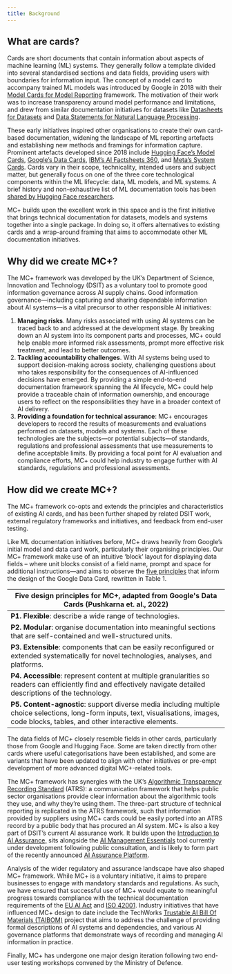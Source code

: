 ```yaml
---
title: Background
---
```


<CookieBanner />

## What are cards?

Cards are short documents that contain information about aspects of machine learning (ML) systems. They generally follow a template divided into several standardised sections and data fields, providing users with boundaries for information input. The concept of a model card to accompany trained ML models was introduced by Google in 2018 with their [Model Cards for Model Reporting](https://arxiv.org/abs/1810.03993) framework. The motivation of their work was to increase transparency around model performance and limitations, and drew from similar documentation initiatives for datasets like [Datasheets for Datasets](https://arxiv.org/abs/1803.09010) and [Data Statements for Natural Language Processing](https://aclanthology.org/Q18-1041/).

These early initiatives inspired other organisations to create their own card-based documentation, widening the landscape of ML reporting artefacts and establishing new methods and framings for information capture. Prominent artefacts developed since 2018 include [Hugging Face’s Model Cards](https://huggingface.co/docs/hub/en/model-cards), [Google’s Data Cards](https://dl.acm.org/doi/fullHtml/10.1145/3531146.3533231), [IBM’s AI Factsheets 360](https://aifs360.res.ibm.com/), and [Meta’s System Cards](https://ai.meta.com/research/publications/system-level-transparency-of-machine-learning/). Cards vary in their scope, technicality, intended users and subject matter, but generally focus on one of the three core technological components within the ML lifecycle: data, ML models, and ML systems. A brief history and non-exhaustive list of ML documentation tools has been [shared by Hugging Face researchers](https://huggingface.co/docs/hub/en/model-card-landscape-analysis).

MC+ builds upon the excellent work in this space and is the first initiative that brings technical documentation for datasets, models and systems together into a single package. In doing so, it offers alternatives to existing cards and a wrap-around framing that aims to accommodate other ML documentation initiatives.

## Why did we create MC+?

The MC+ framework was developed by the UK’s Department of Science, Innovation and Technology (DSIT) as a voluntary tool to promote good information governance across AI supply chains. Good information governance—including capturing and sharing dependable information about AI systems—is a vital precursor to other responsible AI initiatives:

1. **Managing risks**. Many risks associated with using AI systems can be traced back to and addressed at the development stage. By breaking down an AI system into its component parts and processes, MC+ could help enable more informed risk assessments, prompt more effective risk treatment, and lead to better outcomes.
2. **Tackling accountability challenges**. With AI systems being used to support decision-making across society, challenging questions about who takes responsibility for the consequences of AI-influenced decisions have emerged. By providing a simple end-to-end documentation framework spanning the AI lifecycle, MC+ could help provide a traceable chain of information ownership, and encourage users to reflect on the responsibilities they have in a broader context of AI delivery.
3. **Providing a foundation for technical assurance**: MC+ encourages developers to record the results of measurements and evaluations performed on datasets, models and systems. Each of these technologies are the subjects—or potential subjects—of standards, regulations and professional assessments that use measurements to define acceptable limits. By providing a focal point for AI evaluation and compliance efforts, MC+ could help industry to engage further with AI standards, regulations and professional assessments.

## How did we create MC+?

The MC+ framework co-opts and extends the principles and characteristics of existing AI cards, and has been further shaped by related DSIT work, external regulatory frameworks and initiatives, and feedback from end-user testing.

Like ML documentation initiatives before, MC+ draws heavily from Google’s initial model and data card work, particularly their organising principles. Our MC+ framework make use of an intuitive ‘block’ layout for displaying data fields – where unit blocks consist of a field name, prompt and space for additional instructions—and aims to observe the [five principles](https://dl.acm.org/doi/fullHtml/10.1145/3531146.3533231#sec-11) that inform the design of the Google Data Card, rewritten in Table 1.

| Five design principles for MC+, adapted from Google's Data Cards (Pushkarna et. al., 2022)|
| --- |
| **P1. Flexible**: describe a wide range of technologies. |
| **P2. Modular**: organise documentation into meaningful sections that are self-contained and well-structured units. |
| **P3. Extensible**: components that can be easily reconfigured or extended systematically for novel technologies, analyses, and platforms. |
| **P4. Accessible**: represent content at multiple granularities so readers can efficiently find and effectively navigate detailed descriptions of the technology. |
| **P5. Content-agnostic**: support diverse media including multiple choice selections, long-form inputs, text, visualisations, images, code blocks, tables, and other interactive elements. |

The data fields of MC+ closely resemble fields in other cards, particularly those from Google and Hugging Face. Some are taken directly from other cards where useful categorisations have been established, and some are variants that have been updated to align with other initiatives or pre-empt development of more advanced digital MC+-related tools.

The MC+ framework has synergies with the UK’s [Algorithmic Transparency Recording Standard](https://www.gov.uk/government/collections/algorithmic-transparency-recording-standard-hub) (ATRS): a communication framework that helps public sector organisations provide clear information about the algorithmic tools they use, and why they’re using them. The three-part structure of technical reporting is replicated in the ATRS framework, such that information provided by suppliers using MC+ cards could be easily ported into an ATRS record by a public body that has procured an AI system. MC+ is also a key part of DSIT’s current AI assurance work. It builds upon the [Introduction to AI Assurance,](https://www.gov.uk/government/publications/introduction-to-ai-assurance/introduction-to-ai-assurance) sits alongside the [AI Management Essentials](https://www.gov.uk/government/consultations/ai-management-essentials-tool) tool currently under development following public consultation, and is likely to form part of the recently announced [AI Assurance Platform](https://www.gov.uk/government/publications/assuring-a-responsible-future-for-ai/assuring-a-responsible-future-for-ai#action-1-ai-assurance-platform).

Analysis of the wider regulatory and assurance landscape have also shaped MC+ framework. While MC+ is a voluntary initiative, it aims to prepare businesses to engage with mandatory standards and regulations. As such, we have ensured that successful use of MC+ would equate to meaningful progress towards compliance with the technical documentation requirements of the [EU AI Act](https://artificialintelligenceact.eu/annex/4/) and [ISO 42001](https://www.iso.org/standard/81230.html). Industry initiatives that have influenced MC+ design to date include the TechWorks [Trustable AI Bill Of Materials (TAIBOM)](https://taibom.org/) project that aims to address the challenge of providing formal descriptions of AI systems and dependencies, and various AI governance platforms that demonstrate ways of recording and managing AI information in practice.

Finally, MC+ has undergone one major design iteration following two end-user testing workshops convened by the Ministry of Defence.